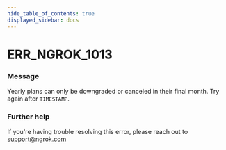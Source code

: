 ```yaml
---
hide_table_of_contents: true
displayed_sidebar: docs
---
```



# ERR_NGROK_1013

### Message

Yearly plans can only be downgraded or canceled in their final month. Try again after `TIMESTAMP`.

### Further help

If you're having trouble resolving this error, please reach out to [support@ngrok.com](mailto:support@ngrok.com?subject=Help%20with%20ERR_NGROK_1013)

<ErrorDetails error="err_ngrok_1013" />
